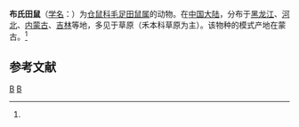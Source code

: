{{Speciesbox
| taxon = Lasiopodomys brandtii
| binomial_authority = (Radde, 1861)<ref name='id997'>{{cite web| url =http://www.bioinfo.cn/db05/BjdwSpecies.php?action=view&id=997| title =布氏田鼠| work =《中国动物物种编目数据库》| publisher =中国科学院微生物研究所| author =中国科学院动物研究所| accessdate =2009-03-27| deadurl =yes| archiveurl =https://web.archive.org/web/20160305071836/http://www.bioinfo.cn/db05/BjdwSpecies.php?action=view&id=997| archivedate =2016-03-05}}</ref>
}}

'''布氏田鼠'''（[[学名|学名]]：{{lang|la|''Lasiopodomys brandtii''}}）为[[仓鼠科|仓鼠科]][[毛足田鼠属|毛足田鼠属]]的动物。在[[中国大陆|中国大陆]]，分布于[[黑龙江|黑龙江]]、[[河北|河北]]、[[内蒙古|内蒙古]]、[[吉林|吉林]]等地，多见于草原（禾本科草原为主）。该物种的模式产地在蒙古。<ref name='id997'/>

== 参考文献 ==
{{reflist}}
{{Taxonbar|from=Q307031}}

[[Category:毛足田鼠属|B]]
[[Category:_1861年描述的动物|B]]


{{哺乳类小作品}}